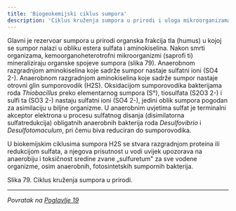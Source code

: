```yaml
---
title: 'Biogeokemijski ciklus sumpora'
description: 'Ciklus kruženja sumpora u prirodi i uloga mikroorganizama'
---
```



Glavni je rezervoar sumpora u prirodi organska frakcija tla (humus) u kojoj se sumpor nalazi u obliku estera sulfata i aminokiselina. Nakon smrti organizama, kemoorganoheterotrofni mikroorganizmi (saprofi ti) mineraliziraju organske spojeve sumpora (slika 79). Anaerobnom razgradnjom aminokiselina koje sadrže sumpor nastaje sulfatni ioni (SO4 2-). Anaerobnom razgradnjom aminokiselina koje sadrže sumpor nastaje otrovni glin sumporovodik (H2S). Oksidacijom sumporovodika bakterijama roda *Thiobacillus* preko elementarnog sumpora (S°), tiosulfata (S2O3 2-) i sulfi ta (SO3 2-) nastaju sulfatni ioni (SO4 2-), jedini oblik sumpora pogodan za asimilaciju u biljne organizme. U anaerobnim uvjetima sulfat je terminalni akceptor elektrona u procesu sulfatnog disanja (disimilatorna sulfatredukcija) obligatnih anaerobnih bakterija roda *Desulfovibrio* i *Desulfotomaculum*, pri čemu biva reduciran do sumporovodika.

U biokemijskim ciklusima sumpora H2S se stvara razgradnjom proteina ili redukcijom sulfata, a njegova prisutnost u vodi uvijek upozorava na anaerobiju i toksičnost sredine zvane „sulfuretum" za sve vodene organizme, osim anaerobnih, fotosintetskih sumpornih bakterija.

Slika 79. Ciklus kruženja sumpora u prirodi.

---

*Povratak na [Poglavlje 19](/poglavlje-19)*
